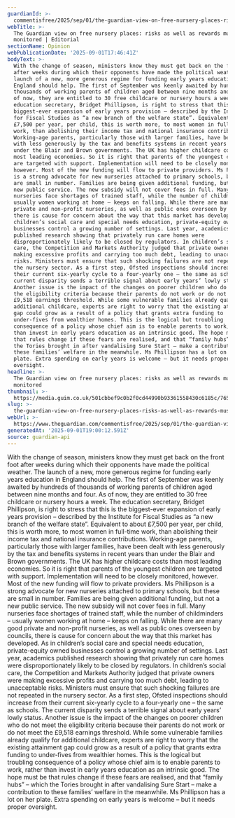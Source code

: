 ```yaml
---
guardianId: >-
  commentisfree/2025/sep/01/the-guardian-view-on-free-nursery-places-risks-as-well-as-rewards-must-be-monitored
webTitle: >-
  The Guardian view on free nursery places: risks as well as rewards must be
  monitored | Editorial
sectionName: Opinion
webPublicationDate: '2025-09-01T17:46:41Z'
bodyText: >-
  With the change of season, ministers know they must get back on the front foot
  after weeks during which their opponents have made the political weather. The
  launch of a new, more generous regime for funding early years education in
  England should help. The first of September was keenly awaited by hundreds of
  thousands of working parents of children aged between nine months and four. As
  of now, they are entitled to 30 free childcare or nursery hours a week. The
  education secretary, Bridget Phillipson, is right to stress that this is the
  biggest-ever expansion of early years provision – described by the Institute
  for Fiscal Studies as “a new branch of the welfare state”. Equivalent to about
  £7,500 per year, per child, this is worth more, to most women in full-time
  work, than abolishing their income tax and national insurance contributions.
  Working-age parents, particularly those with larger families, have been dealt
  with less generously by the tax and benefits systems in recent years than
  under the Blair and Brown governments. The UK has higher childcare costs than
  most leading economies. So it is right that parents of the youngest children
  are targeted with support. Implementation will need to be closely monitored,
  however. Most of the new funding will flow to private providers. Ms Phillipson
  is a strong advocate for new nurseries attached to primary schools, but these
  are small in number. Families are being given additional funding, but not a
  new public service. The new subsidy will not cover fees in full. Many
  nurseries face shortages of trained staff, while the number of childminders –
  usually women working at home – keeps on falling. While there are many good
  private and non-profit nurseries, as well as public ones overseen by councils,
  there is cause for concern about the way that this market has developed. As in
  children’s social care and special needs education, private-equity owned
  businesses control a growing number of settings. Last year, academics
  published research showing that privately run care homes were
  disproportionately likely to be closed by regulators. In children’s social
  care, the Competition and Markets Authority judged that private owners were
  making excessive profits and carrying too much debt, leading to unacceptable
  risks. Ministers must ensure that such shocking failures are not repeated in
  the nursery sector. As a first step, Ofsted inspections should increase from
  their current six-yearly cycle to a four-yearly one – the same as schools. The
  current disparity sends a terrible signal about early years’ lowly status.
  Another issue is the impact of the changes on poorer children who do not meet
  the eligibility criteria because their parents do not work or do not meet the
  £9,518 earnings threshold. While some vulnerable families already qualify for
  additional childcare, experts are right to worry that the existing attainment
  gap could grow as a result of a policy that grants extra funding to
  under‑fives from wealthier homes. This is the logical but troubling
  consequence of a policy whose chief aim is to enable parents to work, rather
  than invest in early years education as an intrinsic good. The hope must be
  that rules change if these fears are realised, and that “family hubs” – which
  the Tories brought in after vandalising Sure Start – make a contribution to
  these families’ welfare in the meanwhile. Ms Phillipson has a lot on her
  plate. Extra spending on early years is welcome – but it needs proper
  oversight.
headline: >-
  The Guardian view on free nursery places: risks as well as rewards must be
  monitored
thumbnail: >-
  https://media.guim.co.uk/501cbbef9c0b2f0cd44990b93361558430c6185c/765_0_4560_3648/500.jpg
slug: >-
  the-guardian-view-on-free-nursery-places-risks-as-well-as-rewards-must-be-monitored-or-editorial
webUrl: >-
  https://www.theguardian.com/commentisfree/2025/sep/01/the-guardian-view-on-free-nursery-places-risks-as-well-as-rewards-must-be-monitored
generatedAt: '2025-09-01T19:00:12.591Z'
source: guardian-api
---
```

With the change of season, ministers know they must get back on the front foot after weeks during which their opponents have made the political weather. The launch of a new, more generous regime for funding early years education in England should help. The first of September was keenly awaited by hundreds of thousands of working parents of children aged between nine months and four. As of now, they are entitled to 30 free childcare or nursery hours a week. The education secretary, Bridget Phillipson, is right to stress that this is the biggest-ever expansion of early years provision – described by the Institute for Fiscal Studies as “a new branch of the welfare state”. Equivalent to about £7,500 per year, per child, this is worth more, to most women in full-time work, than abolishing their income tax and national insurance contributions. Working-age parents, particularly those with larger families, have been dealt with less generously by the tax and benefits systems in recent years than under the Blair and Brown governments. The UK has higher childcare costs than most leading economies. So it is right that parents of the youngest children are targeted with support. Implementation will need to be closely monitored, however. Most of the new funding will flow to private providers. Ms Phillipson is a strong advocate for new nurseries attached to primary schools, but these are small in number. Families are being given additional funding, but not a new public service. The new subsidy will not cover fees in full. Many nurseries face shortages of trained staff, while the number of childminders – usually women working at home – keeps on falling. While there are many good private and non-profit nurseries, as well as public ones overseen by councils, there is cause for concern about the way that this market has developed. As in children’s social care and special needs education, private-equity owned businesses control a growing number of settings. Last year, academics published research showing that privately run care homes were disproportionately likely to be closed by regulators. In children’s social care, the Competition and Markets Authority judged that private owners were making excessive profits and carrying too much debt, leading to unacceptable risks. Ministers must ensure that such shocking failures are not repeated in the nursery sector. As a first step, Ofsted inspections should increase from their current six-yearly cycle to a four-yearly one – the same as schools. The current disparity sends a terrible signal about early years’ lowly status. Another issue is the impact of the changes on poorer children who do not meet the eligibility criteria because their parents do not work or do not meet the £9,518 earnings threshold. While some vulnerable families already qualify for additional childcare, experts are right to worry that the existing attainment gap could grow as a result of a policy that grants extra funding to under‑fives from wealthier homes. This is the logical but troubling consequence of a policy whose chief aim is to enable parents to work, rather than invest in early years education as an intrinsic good. The hope must be that rules change if these fears are realised, and that “family hubs” – which the Tories brought in after vandalising Sure Start – make a contribution to these families’ welfare in the meanwhile. Ms Phillipson has a lot on her plate. Extra spending on early years is welcome – but it needs proper oversight.
